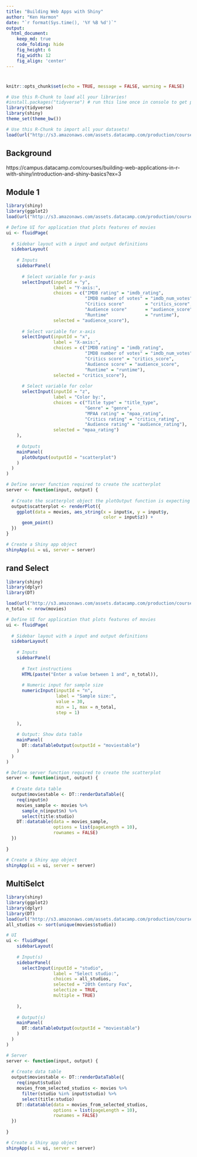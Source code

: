 ```yaml
---
title: "Building Web Apps with Shiny"
author: "Ken Harmon"
date: "`r format(Sys.time(), '%Y %B %d')`"
output:
  html_document:  
    keep_md: true
    code_folding: hide
    fig_height: 6
    fig_width: 12
    fig_align: 'center'
---
```


# {.tabset .tabset-fade}

```r
knitr::opts_chunk$set(echo = TRUE, message = FALSE, warning = FALSE)
```

```r
# Use this R-Chunk to load all your libraries!
#install.packages("tidyverse") # run this line once in console to get package
library(tidyverse)
library(shiny)
theme_set(theme_bw())
```

```r
# Use this R-Chunk to import all your datasets!
load(url("http://s3.amazonaws.com/assets.datacamp.com/production/course_4850/datasets/movies.Rdata"))
```

## Background

https://campus.datacamp.com/courses/building-web-applications-in-r-with-shiny/introduction-and-shiny-basics?ex=3

## Module 1

```r

library(shiny)
library(ggplot2)
load(url("http://s3.amazonaws.com/assets.datacamp.com/production/course_4850/datasets/movies.Rdata"))

# Define UI for application that plots features of movies
ui <- fluidPage(
  
  # Sidebar layout with a input and output definitions
  sidebarLayout(
    
    # Inputs
    sidebarPanel(
      
      # Select variable for y-axis
      selectInput(inputId = "y", 
                  label = "Y-axis:",
                  choices = c("IMDB rating" = "imdb_rating", 
                              "IMDB number of votes" = "imdb_num_votes", 
                              "Critics score"        = "critics_score", 
                              "Audience score"       = "audience_score", 
                              "Runtime"              = "runtime"), 
                  selected = "audience_score"),
      
      # Select variable for x-axis
      selectInput(inputId = "x", 
                  label = "X-axis:",
                  choices = c("IMDB rating" = "imdb_rating", 
                              "IMDB number of votes" = "imdb_num_votes", 
                              "Critics score" = "critics_score", 
                              "Audience score" = "audience_score", 
                              "Runtime" = "runtime"), 
                  selected = "critics_score"),
      
      # Select variable for color
      selectInput(inputId = "z", 
                  label = "Color by:",
                  choices = c("Title type" = "title_type", 
                              "Genre" = "genre", 
                              "MPAA rating" = "mpaa_rating", 
                              "Critics rating" = "critics_rating", 
                              "Audience rating" = "audience_rating"),
                  selected = "mpaa_rating")
    ),
    
    # Outputs
    mainPanel(
      plotOutput(outputId = "scatterplot")
    )
  )
)

# Define server function required to create the scatterplot
server <- function(input, output) {
  
  # Create the scatterplot object the plotOutput function is expecting
  output$scatterplot <- renderPlot({
    ggplot(data = movies, aes_string(x = input$x, y = input$y,
                                     color = input$z)) +
      geom_point()
  })
}

# Create a Shiny app object
shinyApp(ui = ui, server = server)

```

## rand Select

```r
library(shiny)
library(dplyr)
library(DT)

load(url("http://s3.amazonaws.com/assets.datacamp.com/production/course_4850/datasets/movies.Rdata"))
n_total <- nrow(movies)

# Define UI for application that plots features of movies
ui <- fluidPage(
  
  # Sidebar layout with a input and output definitions
  sidebarLayout(
    
    # Inputs
    sidebarPanel(
      
      # Text instructions
      HTML(paste("Enter a value between 1 and", n_total)),
      
      # Numeric input for sample size
      numericInput(inputId = "n",
                   label = "Sample size:",
                   value = 30,
                   min = 1, max = n_total,
                   step = 1)
      
    ),
    
    # Output: Show data table
    mainPanel(
      DT::dataTableOutput(outputId = "moviestable")
    )
  )
)

# Define server function required to create the scatterplot
server <- function(input, output) {
  
  # Create data table
  output$moviestable <- DT::renderDataTable({
    req(input$n)
    movies_sample <- movies %>%
      sample_n(input$n) %>%
      select(title:studio)
    DT::datatable(data = movies_sample, 
                  options = list(pageLength = 10), 
                  rownames = FALSE)
  })
  
}

# Create a Shiny app object
shinyApp(ui = ui, server = server)
```


## MultiSelct

```r
library(shiny)
library(ggplot2)
library(dplyr)
library(DT)
load(url("http://s3.amazonaws.com/assets.datacamp.com/production/course_4850/datasets/movies.Rdata"))
all_studios <- sort(unique(movies$studio))

# UI
ui <- fluidPage(
    sidebarLayout(
    
    # Input(s)
    sidebarPanel(
      selectInput(inputId = "studio",
                  label = "Select studio:",
                  choices = all_studios,
                  selected = "20th Century Fox",
                  selectize = TRUE,
                  multiple = TRUE)
      
    ),
    
    # Output(s)
    mainPanel(
      DT::dataTableOutput(outputId = "moviestable")
    )
  )
)

# Server
server <- function(input, output) {
  
  # Create data table
  output$moviestable <- DT::renderDataTable({
    req(input$studio)
    movies_from_selected_studios <- movies %>%
      filter(studio %in% input$studio) %>%
      select(title:studio)
    DT::datatable(data = movies_from_selected_studios, 
                  options = list(pageLength = 10), 
                  rownames = FALSE)
  })
  
}

# Create a Shiny app object
shinyApp(ui = ui, server = server)
```

